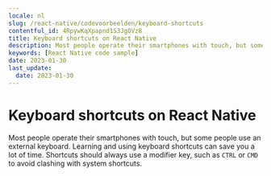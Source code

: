 ```yaml
---
locale: nl
slug: /react-native/codevoorbeelden/keyboard-shortcuts
contentful_id: 4RpywKqXpapnd1S3JgOVz8
title: Keyboard shortcuts on React Native
description: Most people operate their smartphones with touch, but some people use an external keyboard.
keywords: [React Native code sample]
date: 2023-01-30
last_update:
  date: 2023-01-30
---
```


# Keyboard shortcuts on React Native

Most people operate their smartphones with touch, but some people use an external keyboard. Learning and using keyboard shortcuts can save you a lot of time. Shortcuts should always use a modifier key, such as `CTRL` or `CMD` to avoid clashing with system shortcuts.

<CodeSample id="keyboard-shortcuts" locale="nl" platform="react native"/>
